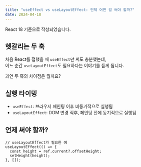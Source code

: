 ```yaml
---
title: "useEffect vs useLayoutEffect: 언제 어떤 걸 써야 할까?"
date: 2024-04-18
---
```


<Callout type="info"> React 18 기준으로 작성되었습니다. </Callout>

## 헷갈리는 두 훅

처음 React를 접했을 때 `useEffect`만 써도 충분했는데,  
어느 순간 `useLayoutEffect`도 필요하다는 이야기를 듣게 됩니다.

과연 두 훅의 차이점은 뭘까요?

## 실행 타이밍

- `useEffect`: 브라우저 페인팅 이후 비동기적으로 실행됨
- `useLayoutEffect`: DOM 변경 직후, 페인팅 전에 동기적으로 실행됨

## 언제 써야 할까?

```tsx
// useLayoutEffect가 필요한 예
useLayoutEffect(() => {
  const height = ref.current?.offsetHeight;
  setHeight(height);
}, []);